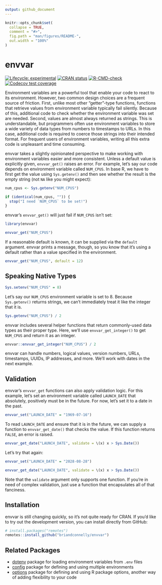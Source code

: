 ```yaml
---
output: github_document
---
```


<!-- README.md is generated from README.Rmd. Please edit that file -->

```r
knitr::opts_chunk$set(
  collapse = TRUE,
  comment = "#>",
  fig.path = "man/figures/README-",
  out.width = "100%"
)
```

# envvar

<!-- badges: start -->
[![Lifecycle: experimental](https://img.shields.io/badge/lifecycle-experimental-orange.svg)](https://lifecycle.r-lib.org/articles/stages.html#experimental)
[![CRAN status](https://www.r-pkg.org/badges/version/envvar)](https://CRAN.R-project.org/package=envvar)
[![R-CMD-check](https://github.com/briandconnelly/envvar/actions/workflows/R-CMD-check.yaml/badge.svg)](https://github.com/briandconnelly/envvar/actions/workflows/R-CMD-check.yaml)
[![Codecov test coverage](https://codecov.io/gh/briandconnelly/envvar/branch/main/graph/badge.svg)](https://app.codecov.io/gh/briandconnelly/envvar?branch=main)
<!-- badges: end -->

Environment variables are a powerful tool that enable your code to react to its environment.
However, two common design choices are a frequent source of friction.
First, unlike most other "getter"-type functions, functions that retrieve values from environment variable typically fail silently.
Because of this, additional code to check whether the environment variable was set are needed.
Second, values are almost always returned as strings.
This is understandable, but programmers often use environment variables to store a wide variety of data types from numbers to timestamps to URLs.
In this case, additional code is required to coerce those strings into their intended format.
For frequent users of environment variables, writing all this extra code is unpleasant and time consuming.

envvar takes a slightly opinionated perspective to make working with environment variables easier and more consistent.
Unless a default value is explicitly given, `envvar_get()` raises an error.
For example, let's say our code depends on environment variable called `NUM_CPUS`.
In base R, we have to first get the value using `Sys.getenv()` and then see whether the result is the empty string (not `NA` like you might expect):

```r
num_cpus <- Sys.getenv("NUM_CPUS")

if (identical(num_cpus, "")) {
  stop("I need `NUM_CPUS` to be set!")
}
```

envvar's `envvar_get()` will just fail if `NUM_CPUS` isn't set:

```r
library(envvar)

envvar_get("NUM_CPUS")
```

If a reasonable default is known, it can be supplied via the `default` argument.
envvar prints a message, though, so you know that it's using a default rather than a value specified in the environment.

```r
envvar_get("NUM_CPUS", default = 12)
```


## Speaking Native Types

```r
Sys.setenv("NUM_CPUS" = 8)
```

Let's say our `NUM_CPUS` environment variable is set to 8.
Because `Sys.getenv()` returns strings, we can't immediately treat it like the integer that it is.

```r
Sys.getenv("NUM_CPUS") / 2
```

envvar includes several helper functions that return commonly-used data types as their proper type.
Here, we'll use `envvar_get_integer()` to get `NUM_CPUS` and return it as an integer.

```r
envvar::envvar_get_integer("NUM_CPUS") / 2
```

envvar can handle numbers, logical values, version numbers, URLs, timestamps, UUIDs, IP addresses, and more.
We'll work with dates in the next example.


## Validation

envvar's `envvar_get` functions can also apply validation logic.
For this example, let's set an environment variable called `LAUNCH_DATE` that absolutely, positively must be in the future.
For now, let's set it to a date in the past.

```r
envvar_set("LAUNCH_DATE" = "1969-07-16")
```

To read `LAUNCH_DATE` and ensure that it is in the future, we can supply a function to `envvar_get_date()` that checks the value.
If this function returns `FALSE`, an error is raised.

```r
envvar_get_date("LAUNCH_DATE", validate = \(x) x > Sys.Date())
```

Let's try that again:
```r
envvar_set("LAUNCH_DATE" = "2028-08-28")

envvar_get_date("LAUNCH_DATE", validate = \(x) x > Sys.Date())
```

Note that the `validate` argument only supports one function.
If you're in need of complex validation, just use a function that encapsulates all of that fanciness.


## Installation

envvar is still changing quickly, so it's not quite ready for CRAN.
If you’d like to try out the development version, you can install directly from GitHub:

``` r
# install.packages("remotes")
remotes::install_github("briandconnelly/envvar")
```


## Related Packages

- [dotenv](https://github.com/gaborcsardi/dotenv) package for loading environment variables from `.env` files
- [config](https://rstudio.github.io/config/) package for defining and using multiple environments
- [options](https://dgkf.github.io/options/) package for defining and using R package options, another way of adding flexibility to your code


